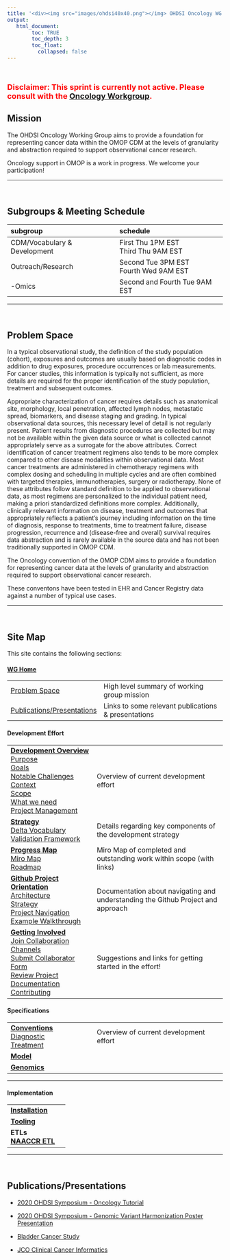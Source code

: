 ```yaml
---
title: '<div><img src="images/ohdsi40x40.png"></img> OHDSI Oncology WG </div>'
output:
   html_document:
        toc: TRUE
        toc_depth: 3
        toc_float:
          collapsed: false
---
```



<br>

<div style="font-size: 18px; font-weight: bold; color: red;">
  Disclaimer: This sprint is currently not active. Please consult with the <a href="mailto:golozar@ohdsi.org">Oncology Workgroup</a>.
</div>

## **Mission** 

The OHDSI Oncology Working Group aims to provide a foundation for representing cancer data within the OMOP CDM at the levels of granularity and abstraction required to support observational cancer research.

Oncology support in OMOP is a work in progress. We welcome your participation!

---

<br>


##   **Subgroups & Meeting Schedule**

subgroup|schedule|meeting details|Team Lead
:------------------|:--------------------------
|CDM/Vocabulary & Development|First Thu 1PM EST<br>Third Thu 9AM EST
|Outreach/Research|Second Tue 3PM EST<br>Fourth Wed 9AM EST
|-Omics|Second and Fourth Tue 9AM EST




----

<br>

## **Problem Space**

In a typical observational study, the definition of the study population (cohort), exposures and outcomes are usually based on diagnostic codes in addition to drug exposures, procedure occurrences or lab measurements. For cancer studies, this information is typically not sufficient, as more details are required for the proper identification of the study population, treatment and subsequent outcomes.

Appropriate characterization of cancer requires details such as anatomical site, morphology, local penetration, affected lymph nodes, metastatic spread, biomarkers, and disease staging and grading. In typical observational data sources, this necessary level of detail is not regularly present. Patient results from diagnostic procedures are collected but may not be available within the given data source or what is collected cannot appropriately serve as a surrogate for the above attributes. Correct identification of cancer treatment regimens also tends to be more complex compared to other disease modalities within observational data. Most cancer treatments are administered in chemotherapy regimens with complex dosing and scheduling in multiple cycles and are often combined with targeted therapies, immunotherapies, surgery or radiotherapy. None of these attributes follow standard definition to be applied to observational data, as most regimens are personalized to the individual patient need, making a priori standardized definitions more complex. Additionally, clinically relevant information on disease, treatment and outcomes that appropriately reflects a patient's journey including information on the time of diagnosis, response to treatments, time to treatment failure, disease progression, recurrence and (disease-free and overall) survival requires data abstraction and is rarely available in the source data and has not been traditionally supported in OMOP CDM.

The Oncology convention of the OMOP CDM aims to provide a foundation for representing cancer data at the levels of granularity and abstraction required to support observational cancer research.

These conventons have been tested in EHR and Cancer Registry data against a number of typical use cases.



---

<br>

## **Site Map**


This site contains the following sections:


#### **[WG Home](index.html)**

|  |    |
| -------- | :----------- |
| [Problem Space](index.html#Problem_Space)      | High level summary of working group mission |
| [Publications/Presentations](background.html#PublicationsPresentation)      | Links to some relevant publications & presentations |

#### **Development Effort** 
 
| | | 
| -------- | :----------- |
| **[Development Overview](development.html)**    <br> [Purpose](development.html#Purpose) <br> [Goals](development.html#Goals)  <br>  [Notable Challenges](development.html#Notable_Challenges)  <br>     [Context](development.html#Context) <br> [Scope](development.html#Scope) <br> [What we need](development.html#What_we_need) <br> [Project Management](development.html#Project_Management)| Overview of current development effort |
| **[Strategy](strategy.html)**  <br> [Delta Vocabulary](strategy.html#Delta_Vocabulary)  <br> [Validation Framework](strategy.html#Validation_Framework)  | Details regarding key components of the development strategy  |
| **[Progress Map](progressMap.html)**  <br> [Miro Map](progressMap.html#Miro_Map)  <br> [Roadmap](progressMap.html#Roadmap)  | Miro Map of completed and outstanding work within scope (with links)  |
| **[Github Project Orientation](githubProject.html)**    <br>  [Architecture](githubProject.html#Architecture) <br> [Strategy](githubProject.html#strategy)   <br> [Project Navigation](githubProject.html#Project_Navigation)  <br> [Example Walkthrough](githubProject.html#Approach)   | Documentation about navigating and understanding the Github Project and approach  |
| **[Getting Involved](gettingInvolved.html)** <br> [Join Collaboration Channels](gettingInvolved.html#join_collaboration_channels) <br> [Submit Collaborator Form](gettingInvolved.html#Submit_a_new_collaborator_form) <br> [Review Project Documentation](gettingInvolved.html#Review_Project_Documentation) <br> [Contributing](gettingInvolved.html#Contributing)     | Suggestions and links for getting started in the effort!  |



#### **Specifications**


| | | 
| -------- | :----------- |
| **[Conventions](conventions.html)** <br> [Diagnostic](conventions.html#Diagnostic)  <br> [Treatment](conventions.html#Treatment)      | Overview of current development effort |
| **[Model](model.html)** ||
| **[Genomics](genomics.html)** ||

---


#### **Implementation**

| | | 
| -------- | :----------- |
| **[Installation](installation.html)** ||
| **[Tooling](tooling.html)** ||
| **ETLs** <br> **[NAACCR ETL](naaccr.html)** ||
------------------------------------------------------------------------


<br>

## **Publications/Presentations**

-   [2020 OHDSI Symposium - Oncology Tutorial](https://github.com/OHDSI/OncologyWG/wiki/Oncology-Tutorial)

-   [2020 OHDSI Symposium - Genomic Variant Harmonization Poster Presentation](https://github.com/OHDSI/OncologyWG/wiki/Genomic-Variant-Harmonization)

-   [Bladder Cancer Study](https://github.com/OHDSI/OncologyWG/wiki/Bladder-Cancer-Study)

-   [JCO Clinical Cancer Informatics](https://ascopubs.org/doi/10.1200/CCI.20.00079)

<br>

